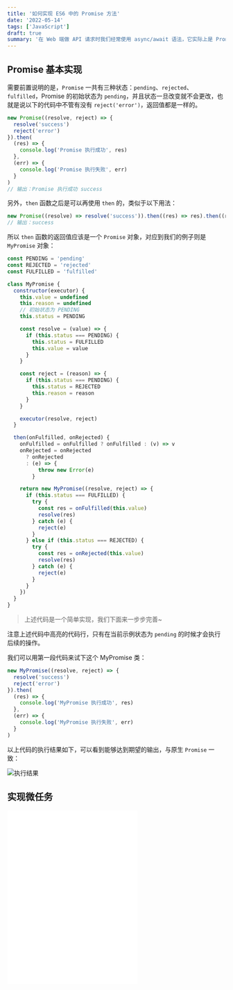 ```yaml
---
title: '如何实现 ES6 中的 Promise 方法'
date: '2022-05-14'
tags: ['JavaScript']
draft: true
summary: '在 Web 端做 API 请求时我们经常使用 async/await 语法，它实际上是 Promise 的语法糖，使用原生 JavaScript 应该如何实现呢？'
---
```


## Promise 基本实现

需要前置说明的是，`Promise` 一共有三种状态：`pending`、`rejected`、`fulfilled`，Promise 的初始状态为 `pending`，并且状态一旦改变就不会更改，也就是说以下的代码中不管有没有 `reject('error')`，返回值都是一样的。

```js {3}
new Promise((resolve, reject) => {
  resolve('success')
  reject('error')
}).then(
  (res) => {
    console.log('Promise 执行成功', res)
  },
  (err) => {
    console.log('Promise 执行失败', err)
  }
)
// 输出：Promise 执行成功 success
```

另外，`then` 函数之后是可以再使用 `then` 的，类似于以下用法：

```js
new Promise((resolve) => resolve('success')).then((res) => res).then((res) => console.log(res))
// 输出：success
```

所以 `then` 函数的返回值应该是一个 `Promise` 对象，对应到我们的例子则是 `MyPromise` 对象：

```js {13,20}
const PENDING = 'pending'
const REJECTED = 'rejected'
const FULFILLED = 'fulfilled'

class MyPromise {
  constructor(executor) {
    this.value = undefined
    this.reason = undefined
    // 初始状态为 PENDING
    this.status = PENDING

    const resolve = (value) => {
      if (this.status === PENDING) {
        this.status = FULFILLED
        this.value = value
      }
    }

    const reject = (reason) => {
      if (this.status === PENDING) {
        this.status = REJECTED
        this.reason = reason
      }
    }

    executor(resolve, reject)
  }

  then(onFulfilled, onRejected) {
    onFulfilled = onFulfilled ? onFulfilled : (v) => v
    onRejected = onRejected
      ? onRejected
      : (e) => {
          throw new Error(e)
        }

    return new MyPromise((resolve, reject) => {
      if (this.status === FULFILLED) {
        try {
          const res = onFulfilled(this.value)
          resolve(res)
        } catch (e) {
          reject(e)
        }
      } else if (this.status === REJECTED) {
        try {
          const res = onRejected(this.value)
          resolve(res)
        } catch (e) {
          reject(e)
        }
      }
    })
  }
}
```

> 上述代码是一个简单实现，我们下面来一步步完善~

注意上述代码中高亮的代码行，只有在当前示例状态为 `pending` 的时候才会执行后续的操作。

我们可以用第一段代码来试下这个 MyPromise 类：

```js
new MyPromise((resolve, reject) => {
  resolve('success')
  reject('error')
}).then(
  (res) => {
    console.log('MyPromise 执行成功', res)
  },
  (err) => {
    console.log('MyPromise 执行失败', err)
  }
)
```

以上代码的执行结果如下，可以看到能够达到期望的输出，与原生 `Promise` 一致：

![执行结果](/static/images/how-to-implement-es6-promise/image1.png)

## 实现微任务

<iframe
  src="//player.bilibili.com/player.html?aid=413179257&bvid=BV1oV411k7XY&cid=190983189&page=1"
  scrolling="no"
  border="0"
  frameBorder="no"
  framespacing="0"
  allowFullScreen
  className="w-full"
  height="400"
/>
